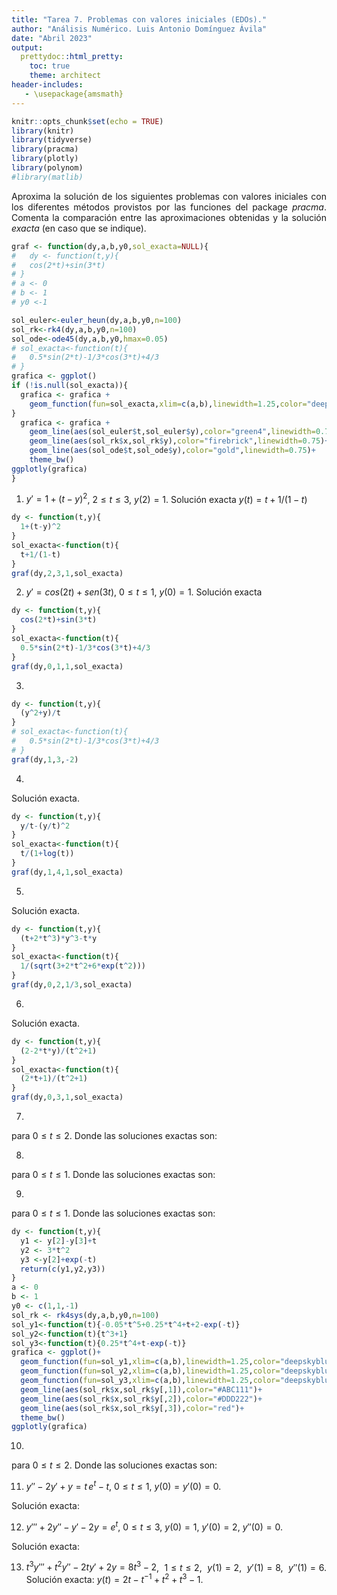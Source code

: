 ```yaml
---
title: "Tarea 7. Problemas con valores iniciales (EDOs)."
author: "Análisis Numérico. Luis Antonio Domínguez Ávila"
date: "Abril 2023"
output: 
  prettydoc::html_pretty:
    toc: true
    theme: architect
header-includes:
   - \usepackage{amsmath}
---
```






<style>
body {
text-align: justify}
</style>



```r
knitr::opts_chunk$set(echo = TRUE)
library(knitr)
library(tidyverse)
library(pracma)
library(plotly)
library(polynom)
#library(matlib)
```


Aproxima la solución de los siguientes problemas con valores iniciales con los diferentes métodos provistos por las funciones del package *pracma*.  Comenta la comparación entre las aproximaciones obtenidas y la solución *exacta* (en caso que se indique).

```r
graf <- function(dy,a,b,y0,sol_exacta=NULL){
#   dy <- function(t,y){
#   cos(2*t)+sin(3*t)
# }
# a <- 0
# b <- 1
# y0 <-1

sol_euler<-euler_heun(dy,a,b,y0,n=100)
sol_rk<-rk4(dy,a,b,y0,n=100)
sol_ode<-ode45(dy,a,b,y0,hmax=0.05)
# sol_exacta<-function(t){
#   0.5*sin(2*t)-1/3*cos(3*t)+4/3
# }
grafica <- ggplot()
if (!is.null(sol_exacta)){
  grafica <- grafica +
    geom_function(fun=sol_exacta,xlim=c(a,b),linewidth=1.25,color="deeppink")
}
  grafica <- grafica +
    geom_line(aes(sol_euler$t,sol_euler$y),color="green4",linewidth=0.75)+
    geom_line(aes(sol_rk$x,sol_rk$y),color="firebrick",linewidth=0.75)+
    geom_line(aes(sol_ode$t,sol_ode$y),color="gold",linewidth=0.75)+
    theme_bw()
ggplotly(grafica)
}
```


1. $y'=1+(t-y)^2$, $2\leq t \leq 3$, $y(2)=1$.  Solución exacta $y(t)=t+1/(1-t)$
```r
dy <- function(t,y){
  1+(t-y)^2
}
sol_exacta<-function(t){
  t+1/(1-t)
}
graf(dy,2,3,1,sol_exacta)
```


2. $y'=cos(2t)+sen(3t)$, $0\leq t\leq 1$, $y(0)=1$.  Solución exacta 
\begin{equation}
y(t)=\frac{1}{2}sen(2t)-\frac{1}{3}cos(3t)+\frac{4}{3}.
\end{equation}
 
```r
dy <- function(t,y){
  cos(2*t)+sin(3*t)
}
sol_exacta<-function(t){
  0.5*sin(2*t)-1/3*cos(3*t)+4/3
}
graf(dy,0,1,1,sol_exacta)
```

3. 
 
\begin{equation}
y'=\frac{y^2+y}{t}, \quad 1\leq t \leq 3, \quad y(1)=-2
\end{equation}
```r
dy <- function(t,y){
  (y^2+y)/t
}
# sol_exacta<-function(t){
#   0.5*sin(2*t)-1/3*cos(3*t)+4/3
# }
graf(dy,1,3,-2)
```
 
 4. 
 
\begin{equation}
y'=\frac{y}{t}-(y/t)^2, \quad 1\leq t \leq 4, \quad y(1)=1
\end{equation}
 
 Solución exacta.
 
\begin{equation}
y(t)=\frac{t}{1+log\,t}
\end{equation}
```r
dy <- function(t,y){
  y/t-(y/t)^2
}
sol_exacta<-function(t){
  t/(1+log(t))
}
graf(dy,1,4,1,sol_exacta)
```
 
5. 
 
\begin{equation}
y'=(t+2t^3)y^3-ty, \quad 0\leq t \leq 2, \quad y(0)=\frac{1}{3}
\end{equation}
 
Solución exacta.
 
\begin{equation}
y(t)=\frac{1}{\sqrt{3+2t^2+6e^{t^2}}}
\end{equation}
```r
dy <- function(t,y){
  (t+2*t^3)*y^3-t*y
}
sol_exacta<-function(t){
  1/(sqrt(3+2*t^2+6*exp(t^2)))
}
graf(dy,0,2,1/3,sol_exacta)
```
 
6. 
 
\begin{equation}
y'=\frac{2-2ty}{t^2+1}, \quad 0\leq t \leq 3, \quad y(0)=1
\end{equation}
 
 Solución exacta.
 
\begin{equation}
y(t)=\frac{2t+1}{t^2+1}
\end{equation}
```r
dy <- function(t,y){
  (2-2*t*y)/(t^2+1)
}
sol_exacta<-function(t){
  (2*t+1)/(t^2+1)
}
graf(dy,0,3,1,sol_exacta)
```
 
 
7. 

\begin{equation}
\begin{aligned}
y'_1&=y_2, &\qquad y_1(0)=1;\\
y'_2&=-y_1-2e^t+1, &\qquad y_2(0)=0;\\
y'_3&=-y_1-e^t+1, &\qquad y_3(0)=1;
\end{aligned}
\end{equation}

para $0\leq t \leq 2$. Donde las soluciones exactas son:


\begin{equation}
\begin{aligned}
y_1(t)&=cos\,t+ sen\,t-e^t+1\\
y_2(t)&=-sen\, t+cos\, t-e^t\\
y_3(t)&=-sen\,t+cos\,t
\end{aligned}
\end{equation}


8. 

\begin{equation}
\begin{aligned}
y'_1&=3y_1+2y_2-(2t^2+1)e^{2t}, &\qquad y_1(0)=1;\\
y'_2&=4y_1+y_2+(t^2+2t-4)e^{2t}, &\qquad y_2(0)=1;
\end{aligned}
\end{equation}

para $0\leq t \leq 1$. Donde las soluciones exactas son:


\begin{equation}
\begin{aligned}
y_1(t)&=\frac{1}{3}e^{5t}-\frac{1}{3}e^{-t}+e^{2t}\\
y_2(t)&=\frac{1}{3}e^{5t}+\frac{2}{3}e^{-t}+t^2e^{2t}
\end{aligned}
\end{equation}

9. 

\begin{equation}
\begin{aligned}
y'_1&=y_2-y_3+t, &\qquad y_1(0)&=1;\\
y'_2&=3t^2, &\qquad y_2(0)&=1;\\
y'_3&=y_2+e^{-t}, &\qquad y_3(0)&=-1;
\end{aligned}
\end{equation}

para $0\leq t \leq 1$. Donde las soluciones exactas son:


\begin{equation}
\begin{aligned}
y_1(t)&=-0.05t^5+0.25t^4+t+2-e^{-t}\\
y_2(t)&=t^3+1\\
y_3(t)&=0.25t^4+t-e^{-t}
\end{aligned}
\end{equation}

```r
dy <- function(t,y){
  y1 <- y[2]-y[3]+t
  y2 <- 3*t^2
  y3 <-y[2]+exp(-t)
  return(c(y1,y2,y3))
}
a <- 0
b <- 1
y0 <- c(1,1,-1)
sol_rk <- rk4sys(dy,a,b,y0,n=100)
sol_y1<-function(t){-0.05*t^5+0.25*t^4+t+2-exp(-t)}
sol_y2<-function(t){t^3+1}
sol_y3<-function(t){0.25*t^4+t-exp(-t)}
grafica <- ggplot()+
  geom_function(fun=sol_y1,xlim=c(a,b),linewidth=1.25,color="deepskyblue")+
  geom_function(fun=sol_y2,xlim=c(a,b),linewidth=1.25,color="deepskyblue2")+
  geom_function(fun=sol_y3,xlim=c(a,b),linewidth=1.25,color="deepskyblue3")+
  geom_line(aes(sol_rk$x,sol_rk$y[,1]),color="#ABC111")+
  geom_line(aes(sol_rk$x,sol_rk$y[,2]),color="#DDD222")+
  geom_line(aes(sol_rk$x,sol_rk$y[,3]),color="red")+
  theme_bw()
ggplotly(grafica)
```

10. 

\begin{equation}
\begin{aligned}
y'_1&=3y_1+2y_2-y_3-1-3t-2\, sen\,t, &\qquad y_1(0)&=5;\\
y'_2&=y_1-2y_2+3y_3+6-t+2\,sen\,t+cos\, t, &\qquad y_2(0)&=-9;\\
y'_3&=2y_1+4y_3+8-2t, &\qquad y_3(0)&=-5;
\end{aligned}
\end{equation}

para $0\leq t \leq 2$. Donde las soluciones exactas son:


\begin{equation}
\begin{aligned}
y_1(t)&=2e^{3t}+3e^{-2t}+t\\
y_2(t)&=-8e^{-2t}+e^{4t}-2e^{3t}+\,sen\,t\\
y_3(t)&=2e^{4t}-4e^{3t}-e^{-2t}-2
\end{aligned}
\end{equation}


11. $y''-2y'+y=t\,e^t-t$, $0\leq t\leq 1$, $y(0)=y'(0)=0$.

Solución exacta:

\begin{equation}
y(t)=\frac{1}{6}t^3e^t-te^t+2e^t-t-2.
\end{equation}

12. $y'''+2y''-y'-2y=e^t$, $0\leq t\leq 3$, $y(0)=1$, $y'(0)=2$, $y''(0)=0$. 

Solución exacta: 

\begin{equation}
y(t)=\frac{43}{36}e^t+\frac{1}{4}e^{-t}-\frac{4}{9}e^{-2t}+\frac{1}{6}te^t.
\end{equation}

13. $t^3y'''+t^2y''-2ty'+2y=8t^3-2$, $1\leq t\leq 2$, $y(1)=2$, $y'(1)=8$, $y''(1)=6$.  Solución exacta: $y(t)=2t-t^{-1}+t^2+t^3-1$.
